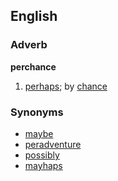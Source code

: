 ==English==
=== Adverb ===
'''perchance'''
# [[perhaps]]; by [[chance]]

=== Synonyms ===
*[[maybe]]
*[[peradventure]]
*[[possibly]]
*[[mayhaps]]